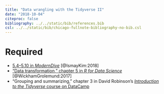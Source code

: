```yaml
---
title: "Data wrangling with the Tidyverse II"
date: "2018-10-04"
citeproc: false
bibliography: ../../static/bib/references.bib
csl: ../../static/bib/chicago-fullnote-bibliography-no-bib.csl
---
```


# Required

- <i class="fas fa-book"></i> [5.4–5.10 in *ModernDive*](https://moderndive.com/5-wrangling.html#summarize) [@IsmayKim:2018]
- <i class="fas fa-book"></i> ["Data transformation," chapter 5 in *R for Data Science*](http://r4ds.had.co.nz/transform.html) [@WickhamGrolemund:2017]
- <i class="fas fa-laptop-code"></i> "Grouping and summarizing," chapter 3 in David Robinson's [*Introduction to the Tidyverse* course on DataCamp](https://www.datacamp.com/courses/introduction-to-the-tidyverse)
